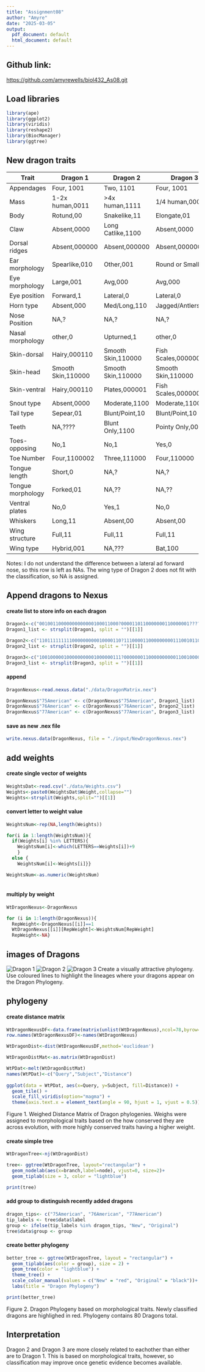```yaml
---
title: "Assignment08"
author: "Amyre"
date: "2025-03-05"
output:
  pdf_document: default
  html_document: default
---
```


## Github link:

<https://github.com/amyrewells/biol432_As08.git>

## Load libraries

```r
library(ape)
library(ggplot2)
library(viridis)
library(reshape2)
library(BiocManager)
library(ggtree)
```

## New dragon traits

| Trait             | Dragon 1           | Dragon 2           | Dragon 3           |
|------------------|------------------|------------------|-------------------|
| Appendages        | Four, 1001         | Two, 1101          | Four, 1001         |
| Mass              | 1-2x human,0011    | \>4x human,1111    | 1/4 human,0000     |
| Body              | Rotund,00          | Snakelike,11       | Elongate,01        |
| Claw              | Absent,0000        | Long Catlike,1100  | Absent,0000        |
| Dorsal ridges     | Absent,000000      | Absent,000000      | Absent,000000      |
| Ear morphology    | Spearlike,010      | Other,001          | Round or Small,100 |
| Eye morphology    | Large,001          | Avg,000            | Avg,000            |
| Eye position      | Forward,1          | Lateral,0          | Lateral,0          |
| Horn type         | Absent,000         | Med/Long,110       | Jagged/Antlers,111 |
| Nose Position     | NA,?               | NA,?               | NA,?               |
| Nasal morphology  | other,0            | Upturned,1         | other,0            |
| Skin-dorsal       | Hairy,000110       | Smooth Skin,110000 | Fish Scales,000000 |
| Skin-head         | Smooth Skin,110000 | Smooth Skin,110000 | Smooth Skin,110000 |
| Skin-ventral      | Hairy,000110       | Plates,000001      | Fish Scales,000000 |
| Snout type        | Absent,0000        | Moderate,1100      | Moderate,1100      |
| Tail type         | Sepear,01          | Blunt/Point,10     | Blunt/Point,10     |
| Teeth             | NA,????            | Blunt Only,1100    | Pointy Only,0000   |
| Toes-opposing     | No,1               | No,1               | Yes,0              |
| Toe Number        | Four,1100002       | Three,111000       | Four,110000        |
| Tongue length     | Short,0            | NA,?               | NA,?               |
| Tongue morphology | Forked,01          | NA,??              | NA,??              |
| Ventral plates    | No,0               | Yes,1              | No,0               |
| Whiskers          | Long,11            | Absent,00          | Absent,00          |
| Wing structure    | Full,11            | Full,11            | Full,11            |
| Wing type         | Hybrid,001         | NA,???             | Bat,100            |

Notes: I do not understand the difference between a lateral ad forward nose, so this row is left as NAs. The wing type of Dragon 2 does not fit with the classification, so NA is assigned.

## Append dragons to Nexus

#### create list to store info on each dragon
```r
Dragon1<-c("00100110000000000000100011000?0000110110000000110000001????1110000200101111001")
Dragon1_list <- strsplit(Dragon1, split = "")[[1]]

Dragon2<-c("110111111111000000000010000110?111000011000000000111001011001111000???10011???")
Dragon2_list <- strsplit(Dragon2, split = "")[[1]]

Dragon3<-c("100100000100000000001000000111?000000011000000000011001000000110000???00011100")
Dragon3_list <- strsplit(Dragon3, split = "")[[1]]
```

#### append
```r
DragonNexus<-read.nexus.data("./data/DragonMatrix.nex")

DragonNexus$"75American" <- c(DragonNexus$"75American", Dragon1_list)
DragonNexus$"76American" <- c(DragonNexus$"76American", Dragon2_list)
DragonNexus$"77American" <- c(DragonNexus$"77American", Dragon3_list)

```

#### save as new .nex file
```r
write.nexus.data(DragonNexus, file = "./input/NewDragonNexus.nex")
```

## add weights

#### create single vector of weights
```r
WeightsDat<-read.csv("./data/Weights.csv")
Weights<-paste0(WeightsDat$Weight,collapse="")
Weights<-strsplit(Weights,split="")[[1]]
```

#### convert letter to weight value
```r
WeightsNum<-rep(NA,length(Weights))

for(i in 1:length(WeightsNum)){
  if(Weights[i] %in% LETTERS){
    WeightsNum[i]<-which(LETTERS==Weights[i])+9
    } 
  else {
    WeightsNum[i]<-Weights[i]}}

WeightsNum<-as.numeric(WeightsNum)
          
```

#### multiply by weight
```r
WtDragonNexus<-DragonNexus

for (i in 1:length(DragonNexus)){
  RepWeight<-DragonNexus[[i]]==1
  WtDragonNexus[[i]][RepWeight]<-WeightsNum[RepWeight]
  RepWeight<-NA}
```

## images of Dragons

![Dragon 1](./images/Dragon1.jpg)
![Dragon 2](./images/Dragon2.jpg)
![Dragon 3](./images/Dragon3.jpg)
Create a visually attractive phylogeny. Use coloured lines to highlight the lineages where your dragons appear on the Dragon Phylogeny.

## phylogeny 
#### create distance matrix
```r
WtDragonNexusDF<-data.frame(matrix(unlist(WtDragonNexus),ncol=78,byrow=T))
row.names(WtDragonNexusDF)<-names(WtDragonNexus)

WtDragonDist<-dist(WtDragonNexusDF,method='euclidean')

WtDragonDistMat<-as.matrix(WtDragonDist)

WtPDat<-melt(WtDragonDistMat)
names(WtPDat)<-c("Query","Subject","Distance")
          
ggplot(data = WtPDat, aes(x=Query, y=Subject, fill=Distance)) +
  geom_tile() +
  scale_fill_viridis(option="magma") +
  theme(axis.text.x = element_text(angle = 90, hjust = 1, vjust = 0.5))
```
Figure 1. Weighed Distance Matrix of Dragon phylogenies. Weighs were assigned to morphological traits based on the how conserved they are across evolution, with more highly conserved traits having a higher weight. 

#### create simple tree
```r
WtDragonTree<-nj(WtDragonDist)

tree<- ggtree(WtDragonTree, layout="rectangular") +
  geom_nodelab(aes(x=branch,label=node), vjust=0, size=2)+
  geom_tiplab(size = 3, color = "lightblue") 

print(tree)
```

#### add group to distinguish recently added dragons
```r
dragon_tips<- c("75American", "76American", "77American")
tip_labels <- tree$data$label
group <- ifelse(tip_labels %in% dragon_tips, "New", "Original")
tree$data$group <- group

```

#### create better phylogeny
```r
better_tree <- ggtree(WtDragonTree, layout = "rectangular") +
  geom_tiplab(aes(color = group), size = 2) +
  geom_tree(color = "lightblue") +
  theme_tree() +
  scale_color_manual(values = c("New" = "red", "Original" = "black"))+
  labs(title = "Dragon Phylogeny")

print(better_tree)
```
Figure 2. Dragon Phylogeny based on morphological traits. Newly classified dragons are highlighed in red. Phylogeny contains 80 Dragons total. 

## Interpretation
Dragon 2 and Dragon 3 are more closely related to eachother than either are to Dragon 1. This is based on morphological traits, however, so classification may improve once genetic evidence becomes available. 
